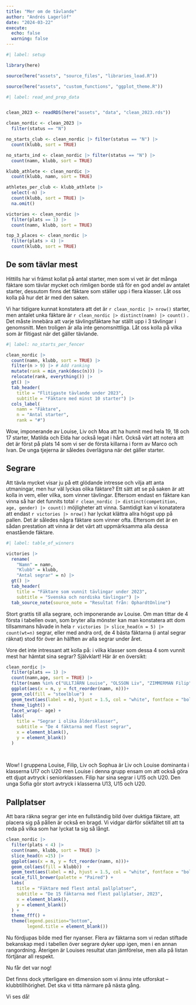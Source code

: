 ```yaml
---
title: "Mer om de tävlande"
author: "Andrés Lagerlöf"
date: "2024-03-22"
execute: 
  echo: false
  warning: false
---
```


```r
#| label: setup

library(here)

source(here("assets", "source_files", "libraries_load.R"))

source(here("assets", "custom_functions", "ggplot_theme.R"))
```

```r
#| label: read_and_prep_data


clean_2023 <- readRDS(here("assets", "data", "clean_2023.rds"))

clean_nordic <- clean_2023 |> 
  filter(status == "N")

no_starts_club <- clean_nordic |> filter(status == "N") |> 
  count(klubb, sort = TRUE)

no_starts_ind <- clean_nordic |> filter(status == "N") |> 
  count(namn, klubb, sort = TRUE)

klubb_athlete <- clean_nordic |>  
  count(klubb, namn, sort = TRUE)

athletes_per_club <- klubb_athlete |> 
  select(-n) |> 
  count(klubb, sort = TRUE) |> 
  na.omit()

victories <- clean_nordic |> 
  filter(plats == 1) |> 
  count(namn, klubb, sort = TRUE)

top_3_places <- clean_nordic |> 
  filter(plats > 4) |> 
  count(klubb, sort = TRUE)
```

## De som tävlar mest

Hittills har vi främst kollat på antal starter, men som vi vet är det många fäktare som tävlar mycket och rimligen borde stå för en god andel av antalet starter, dessutom finns det fäktare som ställer upp i flera klasser. Låt oss kolla på hur det är med den saken.

Vi har tidigare kunnat konstatera att det är `r clean_nordic |> nrow()` starter, men antalet unka fäktare är `r clean_nordic |> distinct(namn) |> count()` . Det måste innebära att varje tävlingsfäktare har ställt upp i 3 tävlingar i genomsnitt. Men troligen är alla inte genomsnittliga. Låt oss kolla på vilka som är flitigast när det gäller tävlande.

```r
#| label: no_starts_per_fencer

clean_nordic |>
  count(namn, klubb, sort = TRUE) |> 
  filter(n > 9) |> # Add ranking
  mutate(rank = min_rank(desc(n))) |>
  relocate(rank, everything()) |>
  gt() |>
  tab_header(
    title = "Flitigaste tävlande under 2023", 
    subtitle = "Fäktare med minst 10 starter") |>
  cols_label(
    namn = "Fäktare", 
    n = "Antal starter", 
    rank = "#")

```

Wow, imponerande av Louise, Liv och Moa att ha hunnit med hela 19, 18 och 17 starter, Matilda och Elda har också legat i hårt. Också värt att notera att det är först på plats 14 som vi ser de första killarna i form av Marco och Ivan. De unga tjejerna är således överlägsna när det gäller starter.

## Segrare

Att tävla mycket visar ju på ett glödande intresse och vilja att anta utmaningar, men hur väl lyckas olika fäktare? Ett sätt att se på saken är att kolla in vem, eller vilka, som vinner tävlingar. Eftersom endast en fäktare kan vinna så har det funnits total `r clean_nordic |> distinct(competition, age, gender) |> count()` möjligheter att vinna. Samtidigt kan vi konatatera att endast `r victories |> nrow()` har lyckat klättra allra högst upp på pallen. Det är således några fäktare som vinner ofta. Eftersom det är en sådan prestation att vinna är det värt att uppmärksamma alla dessa enastående fäktare.

```r
#| label: table_of_winners

victories |> 
  rename(
    "Namn" = namn,
    "Klubb" = klubb,
    "Antal segrar" = n) |> 
  gt() |> 
  tab_header(
    title = "Fäktare som vunnit tävlingar under 2023",
    subtitle = "Svenska och nordiska tävlingar") |> 
  tab_source_note(source_note = "Resultat från: OphardtOnline")

```

Stort grattis till alla segrare, och imponerande av Louise. Om man tittar de 4 första i tabellen ovan, som bryter alla mönster kan man konstatera att dom tillsammans håvade in hela `r victories |> slice_head(n = 5) |> count(wt=n)` segrar, eller med andra ord, de 4 bästa fäktarna (i antal segrar räknat) stod för över än hälften av alla segrar under året.

Vore det inte intressant att kolla på: i vilka klasser som dessa 4 som vunnit mest har hämtat sina segrar? Självklart! Här är en översikt:

```r
clean_nordic |> 
  filter(plats == 1) |> 
  count(namn,age, sort = TRUE) |> 
  filter(namn %in% c("ULLTJÄRN Louise", "OLSSON Liv", "ZIMMERMAN Filip", "ANDERSSON Sophia")) |>
  ggplot(aes(x = n, y = fct_reorder(namn, n)))+
  geom_col(fill = "steelblue")  +
  geom_text(aes(label = n), hjust = 1.5, col = "white", fontface = "bold") +
  theme_light() +
  facet_wrap(~ age) +
  labs(
    title = "Segrar i olika åldersklasser",
    subtitle = "De 4 fäktarna med flest segrar",
    x = element_blank(),
    y = element_blank()
  )
  
  
```

Wow! I gruppena Louise, Filip, Liv och Sophua är Liv och Louise dominanta i klasserna U17 och U20 men Louise i denna grupp ensam om att också göra ett djupt avtryck i seniorklassen. Filip har sina segrar i U15 och U20. Den unga Sofia gör stort avtryck i klasserna U13, U15 och U20.

## Pallplatser

Att bara räkna segrar ger inte en fullständig bild över duktiga fäktare, att placera sig på pållen är också en bragd. Vi vidgar därför sökfältet till att ta reda på vilka som har lyckat ta sig så långt.

```r
clean_nordic |> 
  filter(plats < 4) |> 
  count(namn, klubb, sort = TRUE) |> 
  slice_head(n =15) |> 
  ggplot(aes(x = n, y = fct_reorder(namn, n)))+
  geom_col(aes(fill = klubb))  +
  geom_text(aes(label = n), hjust = 1.5, col = "white", fontface = "bold") +
  scale_fill_brewer(palette = "Paired") +
  labs(
    title = "Fäktare med flest antal pallplatser",
    subtitle = "De 15 fäktarna med flest pallplatser, 2023",
    x = element_blank(),
    y = element_blank()
  ) +
  theme_fff() +
  theme(legend.position="bottom",
        legend.title = element_blank())
```

Nu fördjupas bilde med fler nyanser. Flera av fäktarna som vi redan stiftade bekanskap med i tabellen över segrare dyker upp igen, men i en annan rangordning. Återigen är Louises resultat utan jämförelse, men alla på listan förtjänar all respekt.

Nu får det var nog!

Det finns dock ytterligare en dimension som vi ännu inte utforskat – klubbtillhörighet. Det ska vi titta närmare på nästa gång.

Vi ses då!
